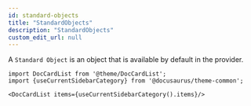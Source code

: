 ```yaml
---
id: standard-objects
title: "StandardObjects"
description: "StandardObjects"
custom_edit_url: null
---
```




A `Standard Object` is an object that is available by default in the provider.



```mdx-code-block
import DocCardList from '@theme/DocCardList';
import {useCurrentSidebarCategory} from '@docusaurus/theme-common';

<DocCardList items={useCurrentSidebarCategory().items}/>
```
      
